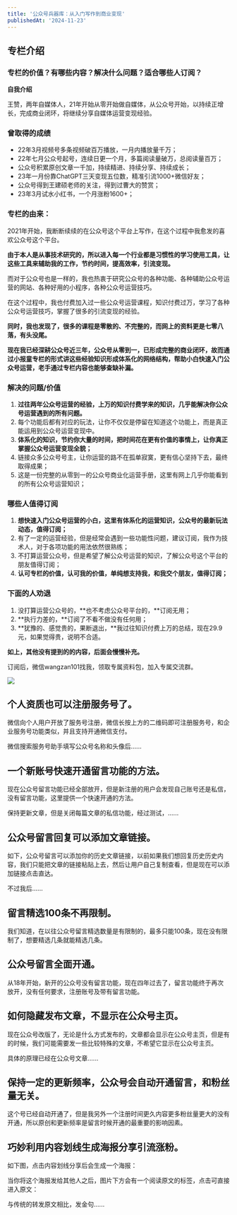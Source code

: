 ```yaml
---
title: '公众号兵器库：从入门写作到商业变现'
publishedAt: '2024-11-23'
---
```


## 专栏介绍

### 专栏的价值？有哪些内容？解决什么问题？适合哪些人订阅？

**自我介绍**

王赞，两年自媒体人，21年开始从零开始做自媒体，从公众号开始，以持续正增长，完成商业闭环，将继续分享自媒体运营变现经验。

### **曾取得的成绩**
* 22年3月视频号多条视频破百万播放，一月内播放量千万；
* 22年七月公众号起号，连续日更一个月，多篇阅读量破万，总阅读量百万；
* 公众号积累原创文章一千加，持续精进、持续分享、持续成长；
* 23年一月份靠ChatGPT三天变现五位数，精准引流1000+微信好友；
* 公众号得到王建硕老师的关注，得到过曹大的赞赏；
* 23年3月试水小红书，一个月涨粉1600+；

### **专栏的由来：**

2021年开始，我断断续续的在公众号这个平台上写作，在这个过程中我愈发的喜欢公众号这个平台。

**由于本人是从事技术研究的，所以进入每一个行业都是习惯性的学习使用工具，让这些工具来辅助我的工作，节约时间，提高效率，引流变现。**

而对于公众号也是一样的，我也热衷于研究公众号的各种功能、各种辅助公众号运营的网站、各种好用的小程序，各种公众号运营技巧。

在这个过程中，我也付费加入过一些公众号运营课程，知识付费过万，学习了各种公众号运营技巧，掌握了很多的引流变现的经验。

**同时，我也发现了，很多的课程是零散的、不完整的，而网上的资料更是七零八落，有头没尾。**

**现在我已经深耕公众号近三年，公众号从零到一，已形成完整的商业闭环，故而通过小报童专栏的形式讲这些经验知识形成体系化的网络结构，帮助小白快速入门公众号运营，老手通过专栏内容也能够查缺补漏。**

### **解决的问题/价值**
1. **过往两年公众号运营的经验，上万的知识付费学来的知识，几乎能解决你公众号运营遇到的所有问题。**
2. 每个功能后都有对应的玩法，让你不仅仅是停留在知道这个功能上，而是真正能运用到公众号运营变现中。
3. **体系化的知识，节约你大量的时间，把时间花在更有价值的事情上，让你真正掌握公众号运营变现全貌；**
4. 链接众多公众号号主，让你运营的路不在孤单寂寞，更有信心坚持下去，最终取得成果；
5. 这是一份完整的从零到一的公众号商业化运营手册，这里有网上几乎你能看到的所有公众号运营知识；

### **哪些人值得订阅**
1. **想快速入门公众号运营的小白，这里有体系化的运营知识，公众号的最新玩法动态，值得订阅；**
2. 有了一定的运营经验，但是经常会遇到一些功能性问题，建议订阅，我作为技术人，对于各项功能的用法依然很熟练；
3. 不打算运营公众号，但是希望了解公众号运营的知识，了解公众号这个平台的朋友值得订阅；
4. **认可专栏的价值，认可我的价值，单纯想支持我，和我交个朋友，值得订阅；**

### **下面的人劝退**
1. 没打算运营公众号的，**也不考虑公众号平台的，**订阅无用；
2. **执行力差的，**订阅了不看不做没有任何用；
3. **犹豫的、感觉贵的，果断退出，**我过往知识付费上万的总结，现在29.9元，如果觉得贵，说明不合适。

**如上，其他没有提到的的内容，后面会慢慢补充。**

订阅后，微信wangzan101找我，领取专属资料包，加入专属交流群。

![](https://static.xiaobot.net/file/2023-10-13/137851/2d3e683c6c816c9b9527d26157880de9.jpeg)

## 个人资质也可以注册服务号了。
微信向个人用户开放了服务号注册，微信长按上方的二维码即可注册服务号，和企业服务号功能类似，并且支持开通微信支付。

微信搜索服务号助手填写公众号名称和头像后......

## 一个新账号快速开通留言功能的方法。
现在公众号留言功能已经全部放开，但是新注册的用户会发现自己账号还是私信，没有留言功能，这里提供一个快速开通的方法。

保持更新文章，但是关闭每篇文章的私信功能，经过测试，......

## 公众号留言回复可以添加文章链接。
如下，公众号留言可以添加你的历史文章链接，以前如果我们想回复历史历史内容，我们只能把文章的链接粘贴上去，然后让用户自己复制查看，但是现在可以添加链接点击直达。

不过我后......

## 留言精选100条不再限制。
我们知道，在以往公众号留言精选数量是有限制的，最多只能100条，现在没有限制了，想要精选几条就能精选几条。

## 公众号留言全面开通。
从18年开始，新开的公众号没有留言功能，现在四年过去了，留言功能终于再次放开，没有任何要求，注册账号及带有留言功能。

## 如何隐藏发布文章，不显示在公众号主页。
现在公众号改版了，无论是什么方式发布的，文章都会显示在公众号主页，但是有的时候，我们可能需要发一些比较特殊的文章，不希望它显示在公众号主页。

具体的原理已经在公众号文章......

## 保持一定的更新频率，公众号会自动开通留言，和粉丝量无关。
这个号已经自动开通了，但是我另外一个注册时间更久内容更多粉丝量更大的没有开通，所以原创和更新频率是留言时候开通的最重要的影响因素。

## 巧妙利用内容划线生成海报分享引流涨粉。
如下图，点击内容划线分享后会生成一个海报：

当你将这个海报发给其他人之后，图片下方会有一个阅读原文的标签，点击可直接进入原文：

与传统的转发原文相比，发金句......

